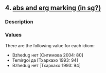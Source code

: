 ## 4. <a href =  'https://agricolamz.github.io/The_Circassian_Isoglosses_Database/4.html'>abs and erg marking (in sg?)</a>
### Description



### Values
There are the following value for each idiom:

* Bzhedug  нет [Ситимова 2004: 80] 
* Temirgoi  да [Тхаркахо 1993: 94] 
* Bzhedug  нет [Тхаркахо 1993: 94] 

